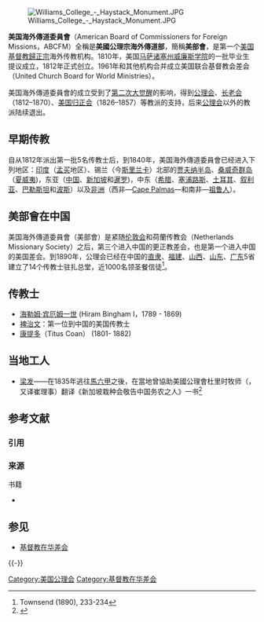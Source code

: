 [[File:Williams_College_-_Haystack_Monument.JPG|thumb]]

'''美国海外傳道委員會'''（American Board of Commissioners for Foreign Missions，ABCFM）全稱是'''美國公理宗海外傳道部'''，簡稱'''美部會'''，是第一个[[美国|美国]][[基督教|基督教]][[歸正宗|歸正宗]]海外传教机构。1810年，美国[[马萨诸塞州|马萨诸塞州]][[威廉姆斯学院|威廉斯学院]]的一批毕业生提议成立，1812年正式创立。1961年和其他机构合并成立美国联合基督教会差会（United Church Board for World Ministries）。

美国海外傳道委員會的成立受到了[[第二次大觉醒|第二次大觉醒]]的影响，得到[[公理会|公理会]]、[[长老会|长老会]]（1812–1870）、[[美国归正会|美国归正会]]（1826–1857）等教派的支持，后来[[公理会|公理会]]以外的教派陆续退出。

== 早期传教 ==
自从1812年派出第一批5名传教士后，到1840年，美国海外傳道委員會已经进入下列地区：[[印度|印度]]（[[孟买|孟买]]地区）、锡兰（今[[斯里兰卡|斯里兰卡]]）北部的[[贾夫纳半岛|贾夫纳半岛]]、[[桑威奇群岛|桑威奇群岛]]（[[夏威夷|夏威夷]])，东亚（[[中国|中国]]、[[新加坡|新加坡]]和[[暹罗|暹罗]])，中东（[[希腊|希腊]]、[[塞浦路斯|塞浦路斯]]、[[土耳其|土耳其]]、[[叙利亚|叙利亚]]、[[巴勒斯坦|巴勒斯坦]]和[[波斯|波斯]]）以及[[非洲|非洲]]（西非—[[Cape_Palmas|Cape Palmas]]—和南非—[[祖鲁人|祖鲁人]]）。

== 美部會在中国 ==
{{Main|美国公理会中国差会}}

美国海外傳道委員會（美部會）是紧随[[伦敦会|伦敦会]]和荷蘭传教会（Netherlands Missionary Society）之后，第三个进入中国的更正教差会，也是第一个进入中国的美国差会。到1890年，公理会已经在中国的[[直隶|直隶]]、[[福建|福建]]、[[山西|山西]]、[[山东|山东]]、[[广东|广东]]5省建立了14个传教士驻扎总堂，近1000名领圣餐信徒<ref>Townsend (1890), 233-234</ref>。

== 传教士 ==
{{Main list|美国公理会在华传教士列表}}

* [[海勒姆·宾厄姆一世|海勒姆·宾厄姆一世]] (Hiram Bingham I，1789 - 1869)
* [[裨治文|裨治文]]：第一位到中国的美国传教士
* [[康提多|康提多]]（Titus Coan） (1801- 1882)

== 当地工人 ==
* [[梁发|梁发]]——在1835年逃往[[馬六甲|馬六甲]]之後，在當地曾協助美國公理會杜里时牧师（{{lang|en|Rev. Ira Tracy}}，又译崔理事）翻译《新加坡栽种会敬告中国务农之人》一书<ref>{{Cite web |url=http://christianityandchina.com/?page_id=1055 |title=梁发与早期来华新教传教士的文字传教活动 |work=暨南大学中国文化史籍研究所 |author=陈才俊 |website=基督教与中国研究中心 |accessdate=2015-09-17}}</ref>

== 参考文献 ==
=== 引用 ===
{{Reflist}}

=== 来源 ===
{{refbegin}}
; 书籍
* {{cite book | first = William | last = Townsend | author-link = William John Townsend | year = 1890 | title = Robert Morrison: the pioneer of Chinese missions | url = https://archive.org/details/robertmorrison00townuoft | publisher = S .W. Partridge | location = London, England }}
{{refend}}

== 参见 ==
* [[基督教在华差会|基督教在华差会]]

{{-}}
{{中国基督教史|清}}

[[Category:美国公理会|Category:美国公理会]]
[[Category:基督教在华差会|Category:基督教在华差会]]